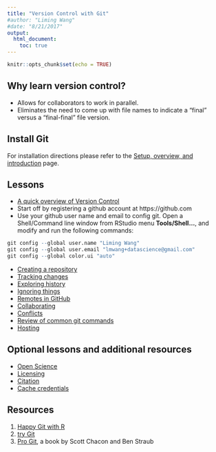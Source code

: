 ```yaml
---
title: "Version Control with Git"
#author: "Liming Wang"
#date: "8/21/2017"
output: 
  html_document:
    toc: true
---
```


```r
knitr::opts_chunk$set(echo = TRUE)
```

## Why learn version control?
- Allows for collaborators to work in parallel.
- Eliminates the need to come up with file names to indicate a "final" versus a "final-final" file version.

## Install Git {#install-git}
For installation directions please refer to the [Setup, overview, and introduction](01-part1-overview.html) page. 

## Lessons
- [A quick overview of Version Control](http://swcarpentry.github.io/git-novice/01-basics/index.html)
- Start off by registering a github account at https://github.com
- Use your github user name and email to config git. Open a Shell/Command line window from RStudio menu **Tools/Shell...**, and modify and run the following commands:
```r
git config --global user.name "Liming Wang"
git config --global user.email "lmwang+datascience@gmail.com"
git config --global color.ui "auto"
```

- [Creating a repository](http://swcarpentry.github.io/git-novice/03-create/index.html)
- [Tracking changes](http://swcarpentry.github.io/git-novice/04-changes/index.html)
- [Exploring history](http://swcarpentry.github.io/git-novice/05-history/index.html)
- [Ignoring things](http://swcarpentry.github.io/git-novice/06-ignore/index.html)
- [Remotes in GitHub](http://swcarpentry.github.io/git-novice/07-github/index.html)
- [Collaborating](http://swcarpentry.github.io/git-novice/08-collab/)
- [Conflicts](http://swcarpentry.github.io/git-novice/09-conflict/)
- [Review of common git commands](http://happygitwithr.com/usage-git-cmds.html)
- [Hosting](http://swcarpentry.github.io/git-novice/13-hosting/index.html)

## Optional lessons and additional resources
- [Open Science](http://swcarpentry.github.io/git-novice/10-open/index.html)
- [Licensing](http://swcarpentry.github.io/git-novice/11-licensing/index.html)
- [Citation](http://swcarpentry.github.io/git-novice/12-citation/index.html)
- [Cache credentials](http://happygitwithr.com/credential-caching.html)

## Resources
1. [Happy Git with R](http://happygitwithr.com/)
1. [try Git](https://try.github.io)
1. [Pro Git](https://git-scm.com/book/en/v2), a book by Scott Chacon and Ben Straub
